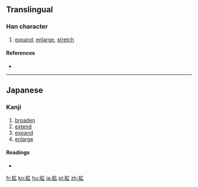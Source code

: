 ==Translingual==
{{Han simplified forms|擴|拡|扩}}

===Han character===
{{Han char|rn=64|rad=手|as=05|sn=8|four=|canj=QII|ids=⿰手広}}

# [[expand]], [[enlarge]], [[stretch]]

====References====
* {{Han ref|kx=0427.161|dkj=11985|dj=0776.120|hdz=31857.021|uh=62E1|ud=25313}}

----

==Japanese==

===Kanji===
{{ja-kanji|grade=6|rs=手05|style=s|kyu=擴}}

# [[broaden]]
# [[extend]]
# [[expand]]
# [[enlarge]]

====Readings====
* {{ja-readings|on=[[かく]] (kaku)|kun=[[ひろがる]] (hirogaru), [[ひろげる]] (hirogeru), [[ひろめる]] (hiromeru)}}

[[fr:拡]]
[[ko:拡]]
[[hu:拡]]
[[ja:拡]]
[[pl:拡]]
[[zh:拡]]